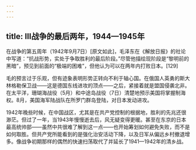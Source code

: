 ```yaml
---
---
---
```

title: Ⅲ战争的最后两年，1944—1945年
---



在战争的第五周年（1942年9月7日）[原文如此]，毛泽东在《解放日报》的社论中写道：“抗战形势，实处于争取胜利的最后阶段。”尽管他描绘现阶段是“黎明前的黑暗”，预见到前面的“极端的困难”，但他认为可以在两年内打败日本。[129]

毛的预言过于乐观，但有迹象表明形势正转向不利于轴心国。在俄国人英勇的斯大林格勒保卫战——这是德国东线进攻的顶点——之后，紧接着就是盟国侵袭北非。在太平洋，珊瑚海战役（5月）和中途岛战役（7日）清楚地预示美国将掌握制海权。8月，美国海军陆战队在所罗门群岛登陆，对日本发动进攻。

1942年晚些时候，在中国战区，尤其是在共产党控制的根据地，胜利的先兆还很渺茫。但过了一年，当1943年慢慢逝去后，风无疑变得更暖。甚至在东京的日本最高统帅部——虽然中共很难了解到这一点——也开始筹划如何避免失败，而不是如何取胜。但共产党所能看到的是强化治安活动下降，以及日军从偏远乡村撤退增多。像战争初期那样的偶然的快速扫荡取代了并延长了1941—1942年的清乡战。